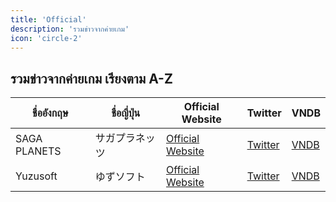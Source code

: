 ```yaml
---
title: 'Official'
description: 'รวมข่าวจากค่ายเกม'
icon: 'circle-2'
---
```


## รวมข่าวจากค่ายเกม เรียงตาม A-Z

| **ชื่ออังกฤษ** | **ชื่อญี่ปุ่น** | **Official Website** | **Twitter** | **VNDB** |
|-----------|---------|-------------|-------------|-------------|
|SAGA PLANETS|サガプラネッツ| [Official Website](http://sagaplanets.product.co.jp)|[Twitter](https://twitter.com/SAGAPLANETS)| [VNDB](https://vndb.org/p378) |
|Yuzusoft|ゆずソフト| [Official Website](https://www.yuzu-soft.com)|[Twitter](https://twitter.com/yuzusoft)| [VNDB](https://vndb.org/p98) |